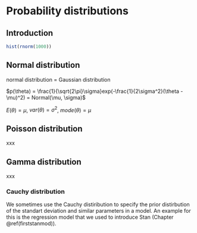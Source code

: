 # Probability distributions {#distributions}

## Introduction

```r
hist(rnorm(1000))
```


## Normal distribution


normal distribution = Gaussian distribution  
 
 $p(\theta) = \frac{1}{\sqrt{2\pi}\sigma}exp(-\frac{1}{2\sigma^2}(\theta -\mu)^2) = Normal(\mu, \sigma)$  
   
     
       
   $E(\theta) = \mu$, $var(\theta) = \sigma^2$, $mode(\theta) = \mu$


  


## Poisson distribution
xxx

## Gamma distribution
xxx

### Cauchy distribution {#cauchydistri}
We sometimes use the Cauchy distiribution to specify the prior distirbution of the standart deviation and similar parameters in a model. An example for this is the regression model that we used to introduce Stan (Chapter \@ref(firststanmod)).


